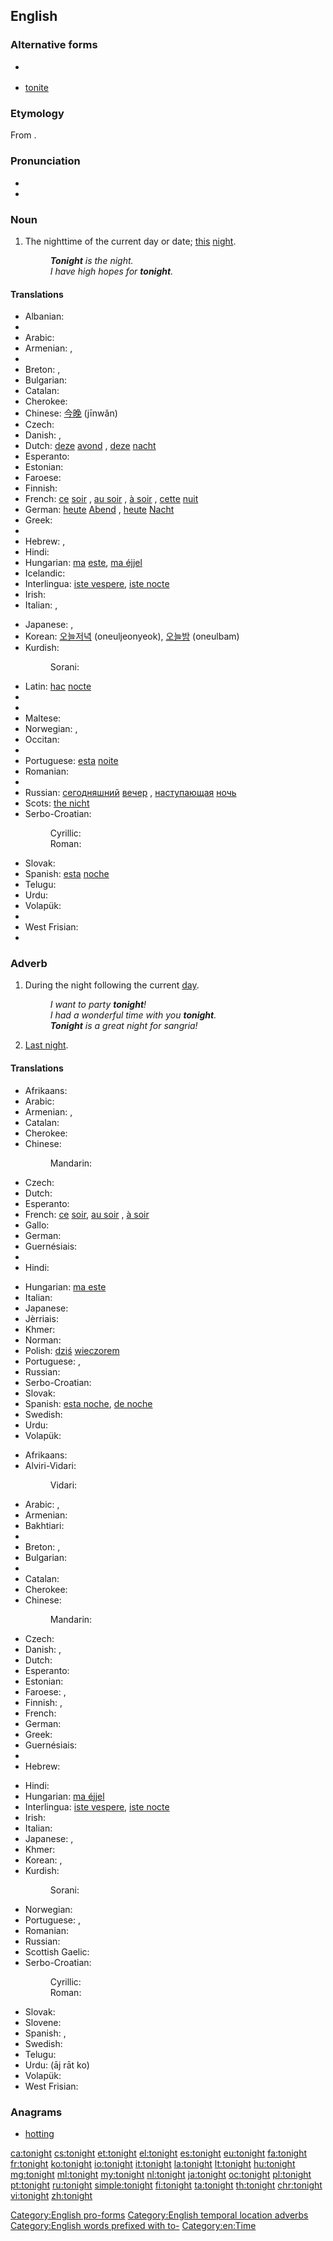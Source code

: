 ==English==

===Alternative forms===
* {{l|en|to-night}} {{qualifier|obsolete}}
* [[tonite]] {{qualifier|US|informal}}

===Etymology===
From {{etyl|ang|en}} {{term/t|ang|tōniht}}.

===Pronunciation===
* {{audio|en-us-tonight.ogg|Audio (US)}}
* {{rhymes|aɪt}}

===Noun===
{{en-noun}}

# The nighttime of the current day or date; [[this]] [[night]].
#: '''''Tonight''' is the night.''
#: ''I have high hopes for '''tonight'''.''

====Translations====
{{trans-top|nighttime today}}
* Albanian: {{t|sq|sonte}}
* {{trreq|am}}
* Arabic: {{t|ar|الليلة|tr=al-layla}}
* Armenian: {{t|hy|[[այսօրվա]] [[երեկոն]]|sc=Armn}}, {{t|hy|[[այս]] [[գիշերը]]|sc=Armn}}
* {{trreq|az}}
* Breton: {{t+|br|fenoz}}, {{t+|br|henozh}}
* Bulgarian: {{t|bg|тази вечер|tr=tazi večer}}
* Catalan: {{t+|ca|anit}}
* Cherokee: {{t|chr|ᎪᎯ ᎤᏒ|tr=gohi usv|sc=Cher}}
* Chinese: [[今晚]] (jīnwǎn)
* Czech: {{t|cs|dnes večer}}
* Danish: {{t|da|i aften}} {{qualifier|early night}}, {{t|da|i nat}} {{qualifier|late night}}
* Dutch: [[deze]] [[avond]] {{g|m}}, [[deze]] [[nacht]] {{g|m}}
* Esperanto: {{t|eo|hodiaŭ nokte}}
* Estonian: {{t|et|tänane õhtu}}
* Faroese: {{t|fo|í kvøld}}
* Finnish: {{t|fi|tänä iltana}}
* French: [[ce]] [[soir]] {{g|m}}, [[au soir]] {{qualifier|Belgium}}, [[à soir]] {{qualifier|Quebec}}, [[cette]] [[nuit]] {{g|f}}
* German: [[heute]] [[Abend]] {{g|m}}, [[heute]] [[Nacht]] {{g|f}}
* Greek: {{t+|el|απόψε|tr=apópse}}
* {{trreq|gu}}
* Hebrew: {{t|he|הלילה|tr=haláyla|sc=Hebr}}, {{t|he|הערב|tr=haérev|sc=Hebr}}
* Hindi: {{t|hi|आज रात|f|tr=āj rāt}}
* Hungarian: [[ma]] [[este]], [[ma éjjel]]
* Icelandic: {{t|is|í kvöld}}
* Interlingua: [[iste vespere]], [[iste nocte]]
* Irish: {{t|ga|anocht}}
* Italian: {{t+|it|stasera}}, {{t|it|stanotte}}
{{trans-mid}}
* Japanese: {{t|ja|今夜|tr=こんや, kon'ya}}, {{t|ja|今晩|tr=こんばん, komban}}
* Korean: [[오늘저녁]] (oneuljeonyeok), [[오늘밤]] (oneulbam)
* Kurdish:
*: Sorani: {{t|ku|ئه‌م شه‌و|tr=am shaw|sc=ku-Arab}}
* Latin: [[hac]] [[nocte]]
* {{trreq|lv}}
* {{trreq|mk}}
* Maltese: {{t|mt|illejla}}
* Norwegian: {{t+|no|i}} {{t+|no|kveld}} {{qualifier|early night, late evening}}, {{t+|no|i}} {{t+|no|natt}} {{qualifier|night}}
* Occitan: {{t+|oc|anuèit}} {{t+|oc|anuèch}}
* {{trreq|pl}}
* Portuguese: [[esta]] [[noite]]
* Romanian: {{t|ro|astă noapte|f}}
* {{trreq|rm}}
* Russian: [[сегодняшний]] [[вечер]] {{g|m}}, [[наступающий|наступающая]] [[ночь]] {{g|f}}
* Scots: [[nicht#Scots|the nicht]]
* Serbo-Croatian:
*: Cyrillic: {{t|sh|ноћас}}
*: Roman: {{t|sh|noćas}}
* Slovak: {{t|sk|dnešný večer|m}}
* Spanish: [[esta]] [[noche]]
* Telugu: {{t|te|ఈ రాత్రి|tr=ī rātri}}
* Urdu: {{t|ur|آج رات|f|tr=āj rāt}}
* Volapük: {{t|vo|aneit}}
* {{trreq|cy}}
* West Frisian: {{t|fy|jûn}}
* {{trreq|yi}}
{{trans-bottom}}

===Adverb===
{{en-adv|-}}

# During the night following the current [[day]].
#: ''I want to party '''tonight'''!''
#: ''I had a wonderful time with you '''tonight'''.''
#: '''''Tonight''' is a great night for sangria!''
# {{context|obsolete|lang=en}} [[last night|Last night]].
#: {{rfquotek|Shakespeare}}

====Translations====
{{trans-top|during today's evening}}
* Afrikaans: {{t|af|vanaand}}
* Arabic: {{t|ar|هذا المساء|tr=haadhaa 'l-samaa'|sc=Arab}}
* Armenian: {{t|hy|[[այս]] [[երեկո]]|sc=Armn}}, {{t|hy|[[այսօր]] [[երեկոյան]]|sc=Armn}}
* Catalan: {{t+|ca|anit}}
* Cherokee: {{t|chr|ᎪᎯ ᎤᏒ|tr=gohi usv|sc=Cher}}
* Chinese:
*: Mandarin: {{t+|cmn|今晚|tr=jīnwǎn|sc=Hani}}
* Czech: {{t|cs|dnes večer}}
* Dutch: {{t+|nl|vanavond}}
* Esperanto: {{t|eo|ĉi-vespere}}
* French: [[ce]] [[soir]], [[au soir]] {{qualifier|Belgium}}, [[à soir]] {{qualifier|Quebec}}
* Gallo: {{t|roa-gal|é sai}}
* German: {{t|de|heute Abend}}
* Guernésiais: {{t|roa-grn|à ces sé}}
* {{trreq|he}}
* Hindi: {{t|hi|आज शाम|tr=āj śām|sc=Deva}}
{{trans-mid}}
* Hungarian: [[ma este]]
* Italian: {{t+|it|stasera}}
* Japanese: {{t|ja|今晩|tr=こんばん, komban|sc=Jpan}}
* Jèrriais: {{t|roa-jer|à ces sé}}
* Khmer: {{t|km|នៅល្ងាចនេះ|tr=nɨv lŋiec nih|sc=Khmr}}
* Norman: {{t|roa-nor|à ce sei}}
* Polish: [[dziś]] [[wieczorem]]
* Portuguese: {{t|pt|hoje à tardinha}}, {{t|pt|hoje à noitinha}}
* Russian: {{t|ru|сегодня вечером|tr=sevódnja véčerom|sc=Cyrl}}
* Serbo-Croatian: {{t|sh|večeras}}
* Slovak: {{t|sk|dnes večer}}
* Spanish: [[esta noche]], [[de noche]]
* Swedish: {{t|sv|i kväll}}
* Urdu: {{t|ur|آج شام|tr=āj śām|sc=ur-Arab}}
* Volapük: {{t+|vo|asoaro}}
{{trans-bottom}}

{{trans-top|during today's nighttime}}
* Afrikaans: {{t|af|vannag}}
* Alviri-Vidari:
*: Vidari: {{t|avd|ام شو|tr=am šev}}
* Arabic: {{t|ar|الليلة|tr=al-láyla|sc=Arab}}, {{t|ar|هذه الليلة|tr=haadhihi 'l-láyla|sc=Arab}}
* Armenian: {{t|hy|[[այս]] [[գիշեր]]|sc=Armn}}
* Bakhtiari: {{t|bqi|امشو|tr=amšaw|sc=fa-Arab}}
* {{trreq|be}}
* Breton: {{t+|br|fenoz}}, {{t+|br|henozh}}
* Bulgarian: {{t|bg|тази вечер|tr=tazi večer}}
* {{trreq|my}}
* Catalan: {{t+|ca|anit}}
* Cherokee: {{t|chr|ᎪᎯ ᎤᏒ|tr=gohi usv|sc=Cher}}
* Chinese:
*: Mandarin: {{t+|cmn|今晚|tr=jīnwǎn|sc=Hani}}
* Czech: {{t|cs|dnes v noci}}
* Danish: {{t|da|i aften}} {{qualifier|early night}}, {{t|da|i nat}} {{qualifier|late night}}
* Dutch: {{t+|nl|vannacht}}
* Esperanto: {{t|eo|ĉi-nokte}}
* Estonian: {{t|et|täna õhtul}}
* Faroese: {{t|fo|í kvøld}}, {{t|fo|í nátt}}
* Finnish: {{t|fi|tänä iltana}}, {{t|fi|yönä}}
* French: {{t|fr|cette nuit}}
* German: {{t|de|heute Nacht}}
* Greek: {{t+|el|απόψε|tr=apópse}}
* Guernésiais: {{t|roa-grn|ch'tigniet}}
* {{trreq|gu}}
* Hebrew: {{t|he|הלילה|tr=ha-layla|sc=Hebr}}
{{trans-mid}}
* Hindi: {{t|hi|आज रात को|tr=āj rāt ko|sc=Deva}}
* Hungarian: [[ma éjjel]]
* Interlingua: [[iste vespere]], [[iste nocte]]
* Irish: {{t|ga|anocht}}
* Italian: {{t|it|stanotte}}
* Japanese: {{t|ja|今夜|tr=こんや, kon'ya}}, {{t|ja|今晩|tr=こんばん, komban}}
* Khmer: {{t|km|យប់នេះ|tr=yup nih|sc=Khmr}}
* Korean: {{t|ko|오늘저녁|tr=oneuljeonyeok|sc=Kore}}, {{t|ko|오늘밤|tr=oneulbam|sc=Kore}}
* Kurdish:
*: Sorani: {{t|ku|ئه‌م شه‌و|tr=am shaw|sc=ku-Arab}}
* Norwegian: {{t|no|i kveld}}
* Portuguese: {{t|pt|hoje à noite}}, {{t|pt|esta noite}}
* Romanian: {{t+|ro|deseară}}
* Russian: {{t|ru|сегодня ночью|tr=sevódnja nóč'ju|sc=Cyrl}}
* Scottish Gaelic: {{t|gd|a-nochd}}
* Serbo-Croatian:
*: Cyrillic: {{t|sh|ноћас}}
*: Roman: {{t|sh|noćas}}
* Slovak: {{t|sk|dnes v noci}}
* Slovene: {{t|sl|nocój}}
* Spanish: {{t|es|esta noche}}, {{t|es|de noche}}
* Swedish: {{t+|sv|i natt}}
* Telugu: {{t|te|ఈ రాత్రి|tr=ī rātri}}
* Urdu: {{t|ur|آج رات کو}} (āj rāt ko)
* Volapük: {{t+|vo|aneito}}
* West Frisian: {{t|fy|jûn}}
{{trans-bottom}}

===Anagrams===
* [[hotting#English|hotting]]

[[Category:English pro-forms]]
[[Category:English temporal location adverbs]]
[[Category:English words prefixed with to-]]
[[Category:en:Time]]

[[ca:tonight]]
[[cs:tonight]]
[[et:tonight]]
[[el:tonight]]
[[es:tonight]]
[[eu:tonight]]
[[fa:tonight]]
[[fr:tonight]]
[[ko:tonight]]
[[io:tonight]]
[[it:tonight]]
[[la:tonight]]
[[lt:tonight]]
[[hu:tonight]]
[[mg:tonight]]
[[ml:tonight]]
[[my:tonight]]
[[nl:tonight]]
[[ja:tonight]]
[[oc:tonight]]
[[pl:tonight]]
[[pt:tonight]]
[[ru:tonight]]
[[simple:tonight]]
[[fi:tonight]]
[[ta:tonight]]
[[th:tonight]]
[[chr:tonight]]
[[vi:tonight]]
[[zh:tonight]]